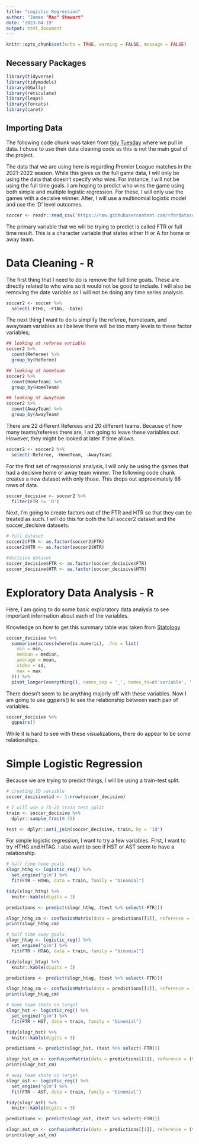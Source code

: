 ```yaml
---
title: "Logistic Regression"
author: "James "Mac" Stewart"
date: '2023-04-19'
output: html_document
---
```


```r
knitr::opts_chunk$set(echo = TRUE, warning = FALSE, message = FALSE)
```

## Necessary Packages

```R
library(tidyverse)
library(tidymodels)
library(GGally)
library(reticulate)
library(leaps)
library(forcats)
library(caret)
```

## Importing Data

The following code chunk was taken from [tidy Tuesday](https://github.com/rfordatascience/tidytuesday/blob/master/data/2023/2023-04-04/readme.md) where we pull in data. I chose to use their data cleaning code as this is not the main goal of the project.

The data that we are using here is regarding Premier League matches in the 2021-2022 season. While this gives us the full game data, I will only be using the data that doesn't specify who wins. For instance, I will not be using the full time goals. I am hoping to predict who wins the game using both simple and multiple logistic regression. For these, I will only use the games with a decisive winner. After, I will use a multinomial logistic model and use the 'D' level outcomes.

```R
soccer <- readr::read_csv('https://raw.githubusercontent.com/rfordatascience/tidytuesday/master/data/2023/2023-04-04/soccer21-22.csv')
```

The primary variable that we will be trying to predict is called FTR or full time result. This is a character variable that states either H or A for home or away team. 

# Data Cleaning - R

The first thing that I need to do is remove the full time goals. These are directly related to who wins so it would not be good to include. I will also be removing the date variable as I will not be doing any time series analysis.

```R
soccer2 <- soccer %>%
  select(-FTHG, -FTAG, -Date)
```

The next thing I want to do is simplify the referee, hometeam, and awayteam variables as I believe there will be too many levels to these factor variables;

```R
## looking at referee variable
soccer2 %>%
  count(Referee) %>%
  group_by(Referee)

## looking at hometeam
soccer2 %>%
  count(HomeTeam) %>%
  group_by(HomeTeam)

## looking at awayteam
soccer2 %>%
  count(AwayTeam) %>%
  group_by(AwayTeam)

```

There are 22 different Referees and 20 different teams. Because of how many teams/referees there are, I am going to leave these variables out. However, they might be looked at later if time allows.

```R
soccer2 <- soccer2 %>%
  select(-Referee, -HomeTeam, -AwayTeam)
```

For the first set of regressional analysis, I will only be using the games that had a decisive home or away team winner. The following code chunk creates a new dataset with only those. This drops out approximately 88 rows of data.

```R
soccer_decisive <- soccer2 %>%
  filter(FTR != 'D')
```

Next, I'm going to create factors out of the FTR and HTR so that they can be treated as such. I will do this for both the full soccer2 dataset and the soccer_decisive datasets.

```R
# full dataset
soccer2$FTR <- as.factor(soccer2$FTR)
soccer2$HTR <- as.factor(soccer2$HTR)

#decisive dataset
soccer_decisive$FTR <- as.factor(soccer_decisive$FTR)
soccer_decisive$HTR <- as.factor(soccer_decisive$HTR)

```

# Exploratory Data Analysis - R

Here, I am going to do some basic exploratory data analysis to see important information about each of the variables.

Knowledge on how to get this summary table was taken from [Statology](https://www.statology.org/summary-statistics-in-r-dplyr/)

```R
soccer_decisive %>%
  summarise(across(where(is.numeric), .fns = list(
    min = min,
    median = median,
    average = mean,
    stdev = sd,
    max = max
  ))) %>%
  pivot_longer(everything(), names_sep = '_', names_to=c('variable', '.value'))

```

There doesn't seem to be anything majorly off with these variables. Now I am going to use ggpairs() to see the relationship between each pair of variables.

```R
soccer_decisive %>%
  ggpairs()
```

While it is hard to see with these visualizations, there do appear to be some relationships.

# Simple Logistic Regression

Because we are trying to predict things, I will be using a train-test split.

```R
# creating ID variable
soccer_decisive$id <- 1:nrow(soccer_decisive)

# I will use a 75-25 train test split
train <- soccer_decisive %>%
  dplyr::sample_frac(0.75)

test <- dplyr::anti_join(soccer_decisive, train, by = 'id')
```

For simple logistic regression, I want to try a few variables. First, I want to try HTHG and HTAG. I also want to see if HST or AST seem to have a relationship.

```R
# half time home goals
slogr_hthg <- logistic_reg() %>%
  set_engine("glm") %>%
  fit(FTR ~ HTHG, data = train, family = "binomial")

tidy(slogr_hthg) %>%
  knitr::kable(digits = 3)

predictions <- predict(slogr_hthg, (test %>% select(-FTR)))

slogr_hthg_cm <- confusionMatrix(data = predictions[[1]], reference = (test %>% select(FTR))[[1]])
print(slogr_hthg_cm)

# half time away goals
slogr_htag <- logistic_reg() %>%
  set_engine("glm") %>%
  fit(FTR ~ HTAG, data = train, family = "binomial")

tidy(slogr_htag) %>%
  knitr::kable(digits = 3)

predictions <- predict(slogr_htag, (test %>% select(-FTR)))

slogr_htag_cm <- confusionMatrix(data = predictions[[1]], reference = (test %>% select(FTR))[[1]])
print(slogr_htag_cm)

# home team shots on target
slogr_hst <- logistic_reg() %>%
  set_engine("glm") %>%
  fit(FTR ~ HST, data = train, family = "binomial")

tidy(slogr_hst) %>%
  knitr::kable(digits = 3)

predictions <- predict(slogr_hst, (test %>% select(-FTR)))

slogr_hst_cm <- confusionMatrix(data = predictions[[1]], reference = (test %>% select(FTR))[[1]])
print(slogr_hst_cm)

# away team shots on target
slogr_ast <- logistic_reg() %>%
  set_engine("glm") %>%
  fit(FTR ~ AST, data = train, family = "binomial")

tidy(slogr_ast) %>%
  knitr::kable(digits = 3)

predictions <- predict(slogr_ast, (test %>% select(-FTR)))

slogr_ast_cm <- confusionMatrix(data = predictions[[1]], reference = (test %>% select(FTR))[[1]])
print(slogr_ast_cm)
```





